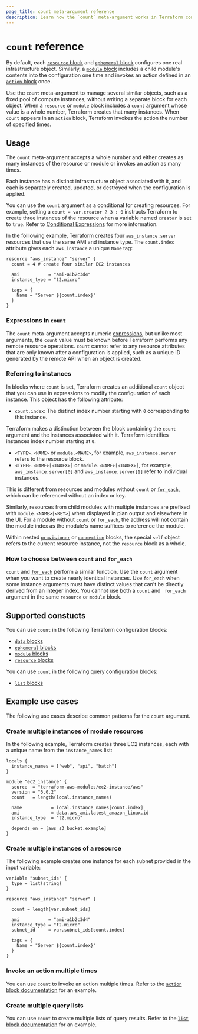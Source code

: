 ```yaml
---
page_title: count meta-argument reference
description: Learn how the `count` meta-argument works in Terraform configuration.
---
```


# `count` reference

By default, each [`resource` block](/terraform/language/block/resource) and [`ephemeral` block](/terraform/language/block/ephemeral) configures one real infrastructure object. Similarly, a [`module` block](/terraform/language/block/module) includes a child module's contents into the configuration one time and invokes an action defined in an [`action` block](/terraform/language/block/action) once. 

Use the `count` meta-argument to manage several similar objects, such as a fixed pool of compute instances, without writing a separate block for each object. When a `resource` or `module` block includes a `count` argument whose value is a whole number, Terraform creates that many instances. When `count` appears in an `action` block, Terraform invokes the action the number of specified times.

## Usage

The `count` meta-argument accepts a whole number and either creates as many instances of the resource or module or invokes an action as many times. 

Each instance has a distinct infrastructure object associated with it, and each is separately created, updated, or destroyed when the configuration is applied. 

<Tip>

You can use the `count` argument as a conditional for creating resources. For example, setting a `count = var.creator ? 3 : 0` instructs Terraform to create three instances of the resource when a variable named `creator` is set to `true`. Refer to [​​Conditional Expressions](/terraform/language/expressions/conditionals) for more information.

</Tip>


In the folllowing example, Terraform creates four `aws_instance.server` resources that use the same AMI and instance type. The `count.index` attribute gives each `aws_instance` a unique `Name` tag:

```hcl
resource "aws_instance" "server" {
  count = 4 # create four similar EC2 instances

  ami           = "ami-a1b2c3d4"
  instance_type = "t2.micro"

  tags = {
    Name = "Server ${count.index}"
  }
}
```

### Expressions in `count`

The `count` meta-argument accepts numeric [expressions](/terraform/language/expressions), but unlike most arguments, the `count` value must be known before Terraform performs any remote resource operations. `count` cannot refer to any resource attributes that are only known after a configuration is applied, such as a unique ID generated by the remote API when an object is created.

### Referring to instances

In blocks where `count` is set, Terraform creates an additional `count` object that you can use in expressions to modify the configuration of each instance. This object has the following attribute:

- `count.index`: The distinct index number starting with `0` corresponding to this instance.

Terraform makes a distinction between the block containing the `count` argument and the instances associated with it. Terraform identifies instances index number starting at `0`.

- `<TYPE>.<NAME>` or `module.<NAME>`, for example, `aws_instance.server` refers to the resource block.
- `<TYPE>.<NAME>[<INDEX>]` or `module.<NAME>[<INDEX>]`, for example, `aws_instance.server[0]` and
  `aws_instance.server[1]` refer to individual instances.

This is different from resources and modules without `count` or [`for_each`](/terraform/language/meta-arguments/for_each), which can be referenced without an index or key.

Similarly, resources from child modules with multiple instances are prefixed
with `module.<NAME>[<KEY>]` when displayed in plan output and elsewhere in the UI.
For a module without `count` or `for_each`, the address will not contain
the module index as the module's name suffices to reference the module.

Within nested [`provisioner`](/terraform/language/block/resource#provisioner) or [`connection`](/terraform/language/block/resource#connection) blocks, the special `self` object refers to the current resource instance, not the `resource` block as a whole.

### How to choose between `count` and `for_each`

`count` and [`for_each`](/terraform/language/meta-arguments/for_each) perform a similar function. Use the `count` argument when you want to create nearly identical instances. Use `for_each` when some instance arguments must have distinct values that can't be directly derived from an
integer index. You cannot use both a `count` and ` for_each` argument in the same `resource` or `module` block.

## Supported constucts

You can use `count` in the following Terraform configuration blocks:

- [`data` blocks](/terraform/language/block/data)
- [`ephemeral` blocks](/terraform/language/block/ephemeral)
- [`module` blocks](/terraform/language/block/module)
- [`resource` blocks](/terraform/language/block/resource)

You can use `count` in the following query configuration blocks:

- [`list` blocks](/terraform/language/block/tfquery/list)

## Example use cases

The following use cases describe common patterns for the `count` argument.

### Create multiple instances of module resources

In the following example, Terraform creates three EC2 instances, each with a unique name from the `instance_names` list:

```hcl
locals {
  instance_names = ["web", "api", "batch"]
}

module "ec2_instance" {
  source  = "terraform-aws-modules/ec2-instance/aws"
  version = "6.0.2"
  count   = length(local.instance_names)

  name           = local.instance_names[count.index]
  ami            = data.aws_ami.latest_amazon_linux.id
  instance_type  = "t2.micro"

  depends_on = [aws_s3_bucket.example]
}

```

### Create multiple instances of a resource

The following example creates one instance for each subnet provided in the input variable:

```hcl
variable "subnet_ids" {
  type = list(string)
}

resource "aws_instance" "server" {

  count = length(var.subnet_ids)

  ami           = "ami-a1b2c3d4"
  instance_type = "t2.micro"
  subnet_id     = var.subnet_ids[count.index]

  tags = {
    Name = "Server ${count.index}"
  }
}
```

### Invoke an action multiple times

You can use `count` to invoke an action multiple times. Refer to the [`action` block documentation](/terraform/language/block/action#invoke-an-action-multiple-times) for an example.

### Create multiple query lists

You can use `count` to create multiple lists of query results. Refer to the [`list` block documentation](/terraform/language/block/tfquery/list#create-multiple-lists-of-query-results) for an example.